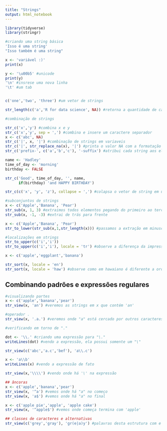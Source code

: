 ```yaml
---
title: "Strings"
output: html_notebook
---
```


```r
library(tidyverse)
library(stringr)
```

```r
#criando uma string básica
'Isso é uma string'
"Isso também é uma string"

x <- 'variável :)'
print(x)

y <- '\u00b5' #unicode
print(y)
'\n' #insrese uma nova linha 
'\t' #um tab


c('one','two', 'three') #um vetor de strings
```
```r
str_length(c('a','R for data science', NA)) #retorna a quantidade de caracteres
```

```r
#combinação de strings

str_c('x','y') #combina x e y
str_c('x','y', sep = ',') #combina e insere um caractere separador
x <- c('abc', NA)
str_c('|', x, '|') #combinação de strings em variaveis
str_c('|', str_replace_na(x), '|') #printa o valor NA com a formatação
str_c('prefix-', c('a','b','c'), '-suffix') #atribui cada string aos elementos do vetor de strings

name <- 'Hadley'
time_of_day <- 'morning'
birthday <- FALSE

str_c('Good', time_of_day, '', name, 
      if(birthday) 'and HAPPY BIRTHDAY')

str_c(c('x', 'y', 'z'), collapse = ',') #colapsa o vetor de string em uma string

```
```r
#subconjuntos de strings
x <- c('Apple','Banana', 'Pear')
str_sub(x, 1, 3) #extraimos todos elementos pegando do primeiro ao terceiro índice
str_sub(x, -1, -3) #extrai de trás para frente

x <- c('Apple','Banana', 'Pear')
str_to_lower(str_sub(x,1,str_length(x))) #passamos a extração em minusculas
```
```r
#localizações em strings
str_to_upper(c('i','i'))
str_to_upper(c('i','i'), locale = 'tr') #observe a diferença da impressão

x <- c('apple','eggplant','banana')

str_sort(x, locale = 'en')
str_sort(x, locale = 'haw') #observe como em hawaiano é diferente a ordenação
```
## Combinando padrões e expressões regulares

```r
#visualizando partes
x <- c('apple','banana','pear')
str_view(x, 'an') #veremos as strings em x que contém 'an'

```
```r
#operador .
str_view(x, '.a.') #veremos onde "a" está cercado por outros caracteres

#verificando em torno de "."

dot <- '\\.' #criando uma expressão para "\."
writeLines(dot) #vendo a expressão, ela possui somente um "\"

str_view(c('abc','a.c','bef'), 'a\\.c')

x <- 'a\\b'
writeLines(x) #vendo a expressão de fato

str_view(x,'\\\\') #vendo onde há '\' na expressão
```
```r
## âncoras
x <- c('apple','banana','pear')
str_view(x, '^a') #vemos onde há "a" no começo
str_view(x, 'a$') #vemos onde há "a" no final

x <- c('apple pie','apple', 'apple cake') 
str_view(x, '^apple$') #vemos onde começa termina com 'apple'
```
```r
## classes de caracteres e alternativas
str_view(c('grey','gray'), 'gr(e|a)y') #palavras desta estrutura com e ou a
```

